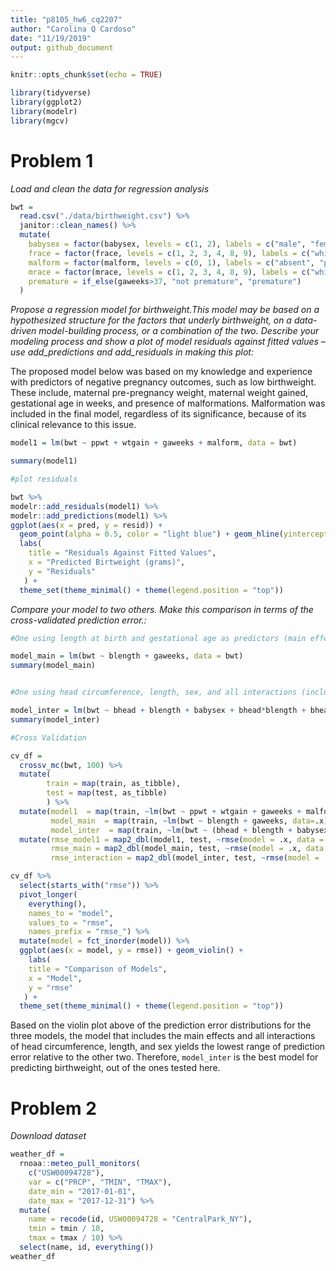 ```yaml
---
title: "p8105_hw6_cq2207"
author: "Carolina Q Cardoso"
date: "11/19/2019"
output: github_document
---
```


```r
knitr::opts_chunk$set(echo = TRUE)
```

```r
library(tidyverse)
library(ggplot2)
library(modelr)
library(mgcv)
```

# Problem 1

_Load and clean the data for regression analysis_

```r

bwt =
  read.csv("./data/birthweight.csv") %>%
  janitor::clean_names() %>%
  mutate(
    babysex = factor(babysex, levels = c(1, 2), labels = c("male", "female")),
    frace = factor(frace, levels = c(1, 2, 3, 4, 8, 9), labels = c("white", "black", "asian", "puerto rican", "other", "unknown")),
    malform = factor(malform, levels = c(0, 1), labels = c("absent", "present")),
    mrace = factor(mrace, levels = c(1, 2, 3, 4, 8, 9), labels = c("white", "black", "asian", "puerto rican", "other", "unknown")),
    premature = if_else(gaweeks>37, "not premature", "premature")
  )


```

_Propose a regression model for birthweight.This model may be based on a hypothesized structure for the factors that underly birthweight, on a data-driven model-building process, or a combination of the two. Describe your modeling process and show a plot of model residuals against fitted values – use add_predictions and add_residuals in making this plot:_

The proposed model below was based on my knowledge and experience with predictors of negative pregnancy outcomes, such as low birthweight. These include, maternal pre-pregnancy weight, maternal weight gained, gestational age in weeks, and presence of malformations. 
Malformation was included in the final model, regardless of its significance, because of its clinical relevance to this issue.
```r

model1 = lm(bwt ~ ppwt + wtgain + gaweeks + malform, data = bwt)

summary(model1)

#plot residuals

bwt %>%
modelr::add_residuals(model1) %>%
modelr::add_predictions(model1) %>% 
ggplot(aes(x = pred, y = resid)) + 
  geom_point(alpha = 0.5, color = "light blue") + geom_hline(yintercept = 0, color = "red") + 
  labs(
    title = "Residuals Against Fitted Values",
    x = "Predicted Birtweight (grams)",
    y = "Residuals"
   ) +
  theme_set(theme_minimal() + theme(legend.position = "top"))

```

_Compare your model to two others. Make this comparison in terms of the cross-validated prediction error.:_

```r

#One using length at birth and gestational age as predictors (main effects only)

model_main = lm(bwt ~ blength + gaweeks, data = bwt)
summary(model_main)


#One using head circumference, length, sex, and all interactions (including the three-way interaction) between these

model_inter = lm(bwt ~ bhead + blength + babysex + bhead*blength + bhead*babysex + blength*babysex + bhead*blength*babysex, data = bwt)
summary(model_inter)

#Cross Validation

cv_df = 
  crossv_mc(bwt, 100) %>%
  mutate(
        train = map(train, as_tibble),
        test = map(test, as_tibble)
        ) %>%
  mutate(model1  = map(train, ~lm(bwt ~ ppwt + wtgain + gaweeks + malform, data=.x)),
         model_main  = map(train, ~lm(bwt ~ blength + gaweeks, data=.x)),
         model_inter  = map(train, ~lm(bwt ~ (bhead + blength + babysex)^3, data=.x))) %>% 
  mutate(rmse_model1 = map2_dbl(model1, test, ~rmse(model = .x, data = .y)),
         rmse_main = map2_dbl(model_main, test, ~rmse(model = .x, data = .y)),
         rmse_interaction = map2_dbl(model_inter, test, ~rmse(model = .x, data = .y)))

cv_df %>% 
  select(starts_with("rmse")) %>% 
  pivot_longer(
    everything(),
    names_to = "model", 
    values_to = "rmse",
    names_prefix = "rmse_") %>% 
  mutate(model = fct_inorder(model)) %>% 
  ggplot(aes(x = model, y = rmse)) + geom_violin() +
    labs(
    title = "Comparison of Models",
    x = "Model",
    y = "rmse"
   ) +
  theme_set(theme_minimal() + theme(legend.position = "top"))

```

Based on the violin plot above of the prediction error distributions for the three models, the model that includes the main effects and all interactions of head circumference, length, and sex yields the lowest range of prediction error relative to the other two. Therefore, `model_inter` is the best model for predicting birthweight, out of the ones tested here.

# Problem 2

_Download dataset_

```r

weather_df = 
  rnoaa::meteo_pull_monitors(
    c("USW00094728"),
    var = c("PRCP", "TMIN", "TMAX"), 
    date_min = "2017-01-01",
    date_max = "2017-12-31") %>%
  mutate(
    name = recode(id, USW00094728 = "CentralPark_NY"),
    tmin = tmin / 10,
    tmax = tmax / 10) %>%
  select(name, id, everything())
weather_df

```

